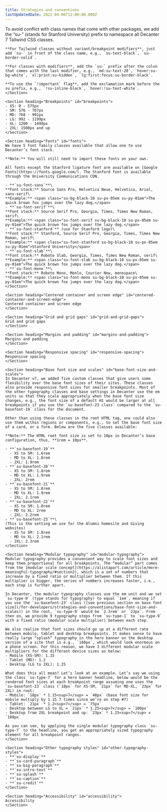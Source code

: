 ```yaml
---
title: Strategies and conventions
lastUpdatedDate: 2022-04-06T12:00:00.000Z
---
```

<div className="su-flex su-flex-col 2xl:su-flex-row-reverse">
  <div className="2xl:su-sticky 2xl:su-top-0 2xl:su-pl-26 2xl:su-shrink-0 su-rs-mb-5 2xl:su-mb-0">
    <SectionNav>
      <SectionNavItem href="#the-su-prefix" label="The su- prefix" />
      <SectionNavItem href="#breakpoints" label="Breakpoints" />
      <SectionNavItem href="#fonts" label="Fonts" />
      <SectionNavItem href="#centered-container-and-screen-edge" label="Centered container and screen edge" />
      <SectionNavItem href="#grid-and-grid-gaps" label="Grid and grid gaps" />
      <SectionNavItem href="#margins-and-padding" label="Margins and padding" />
      <SectionNavItem href="#responsive-spacing" label="Responsive spacing" />
      <SectionNavItem href="#base-font-size-and-scales" label="Base font size and scales" />
      <SectionNavItem href="#modular-typography" label="Modular typography" />
      <SectionNavItem href="#other-typography-styles" label="Other typography styles" />
      <SectionNavItem href="#accessibility" label="Accessibility" />
    </SectionNav>
  </div>

  <div className="su-grow">
    <Section heading="The su- prefix" id="the-su-prefix">
    To avoid conflict with class names that come with other packages, we add the “su-” (stands for Stanford University) prefix to namespace all Decanter 7 Tailwind CSS classes.

    **For Tailwind classes without variant/breakpoint modifiers**, just add `su-` in front of the class name, e.g., `su-text-black`, `su-border-solid`.

    **For classes with modifiers**, add the `su-` prefix after the colon that comes with the last modifier, e.g., `md:su-text-20`, `hover:su-bg-white`, `xl:print:su-hidden`, `lg:first:focus:su-border-black`.

    **To use the `!important` flag**, add the exclamation mark before the su prefix, e.g., `!su-inline-block`, `hover:!su-text-white`.
    </Section>

    <Section heading="Breakpoints" id="breakpoints">
    - XS: 0 - 575px
    - SM: 576 - 767px
    - MD: 768 - 991px
    - LG: 992 - 1199px
    - XL: 1200 - 1499px
    - 2XL: 1500px and up
    </Section>

    <Section heading="Fonts" id="fonts">
    We have 5 font family classes available that allow one to use Decanter’s font stack.

    **Note:** You will still need to import these fonts on your own.

    All fonts except the Stanford ligature font are available on [Google Fonts](https://fonts.google.com/). The Stanford font is available through the University Communications CDN.

    - **`su-font-sans`**\
    **Font stack:** Source Sans Pro, Helvetica Neue, Helvetica, Arial, sans-serif\
    **Example:** <span class="su-bg-black-10 su-px-05em su-py-01em">The quick brown fox jumps over the lazy dog.</span>
    - **`su-font-serif`**\
    **Font stack:** Source Serif Pro, Georgia, Times, Times New Roman, serif\
    **Example:** <span class="su-font-serif su-bg-black-10 su-px-05em su-py-01em">The quick brown fox jumps over the lazy dog.</span>
    - **`su-font-stanford`** (use for Stanford logo)\
    **Font stack:** Stanford, Source Serif Pro, Georgia, Times, Times New Roman, serif\
    **Example:** <span class="su-font-stanford su-bg-black-10 su-px-05em su-py-01em">Stanford University</span>
    - **`su-font-slab`**\
    **Font stack:** Roboto Slab, Georgia, Times, Times New Roman, serif\
    **Example:** <span class="su-font-slab su-bg-black-10 su-px-05em su-py-01em">The quick brown fox jumps over the lazy dog.</span>
    - **`su-font-mono`**\
    **Font stack:** Roboto Mono, Menlo, Courier New, monospace\
    **Example:** <span class="su-font-mono su-bg-black-10 su-px-05em su-py-01em">The quick brown fox jumps over the lazy dog.</span>
    </Section>

    <Section heading="Centered container and screen edge" id="centered-container-and-screen-edge">
    Centered container and screen edge
    </Section>

    <Section heading="Grid and grid gaps" id="grid-and-grid-gaps">
    Grid and grid gaps
    </Section>

    <Section heading="Margins and padding" id="margins-and-padding">
    Margins and padding
    </Section>

    <Section heading="Responsive spacing" id="responsive-spacing">
    Responsive spacing
    </Section>

    <Section heading="Base font size and scales" id="base-font-size-and-scales">
    In Decanter v7, we added five custom classes that give users some flexibility over the base font sizes of their sites. These classes also provide responsive font sizes for smaller breakpoints. Most of the other typography classes and base settings in Decanter use the em units so that they scale appropriately when the base font size changes, e.g., the font size of a default H1 would be larger at all breakpoints if you use the `su-basefont-23 class` compared to the `su-basefont-19` class for the document.

    Other than using these classes in the root HTML tag, one could also use them within regions or components, e.g., to set the base font size of a card, or a form. Below are the five classes available:

    **Note:** The HTML root font size is set to 10px in Decanter’s base configuration, thus, **1rem = 10px**.

    - **`su-basefont-19`**
      - XS to SM: 1.6rem
      - MD to XL: 1.8rem
      - 2XL: 1.9rem
    - **`su-basefont-20`**
      - XS to SM: 1.8rem
      - MD to XL: 1.9rem
      - 2XL: 2rem
    - **`su-basefont-21`**
      - XS to SM: 1.8rem
      - MD to XL: 1.9rem
      - 2XL: 2.1rem
    - **`su-basefont-22`**
      - XS to SM: 1.8rem
      - MD to XL: 2rem
      - 2XL: 2.2rem
    - **`su-basefont-23`**\
    (This is the setting we use for the Alumni homesite and Giving websites)
      - XS to SM: 1.8rem
      - MD to XL: 2.1rem
      - 2XL: 2.3rem
    </Section>

    <Section heading="Modular typography" id="modular-typography">
    Modular typography provides a convenient way to scale font sizes and keep them proportional for all breakpoints. The “modular” part comes from the [modular scale concept](https://alistapart.com/article/more-meaningful-typography/#section2), which is a set of numbers that increase by a fixed ratio or multiplier between them. If this multiplier is bigger, the series of numbers increases faster, i.e., each step is further apart.

    In Decanter, the modular typography classes use the em unit and we set `su-type-0` (type stands for typography) to equal `1em`, meaning if you use the `su-basefont-23` class ([see previous section on base font size](/for-developers/strategies-and-conventions/base-font-size-and-scales)) in the root, `su-type-0` would be `2.3rem` or `23px`. From then on, we provide 9 typography steps from `su-type-1` to `su-type-9` with a fixed ratio (modular scale multiplier) between each step.

    We also realize that font sizes should go up at a different rate between mobile, tablet and desktop breakpoints. It makes sense to have really large “splash” typography in the hero banner on the desktop version of a site that is e.g., `160px`, which would look enormous on a phone screen. For this reason, we have 3 different modular scale multipliers for the different device sizes as below:
    - Mobile (XS-SM): 1.15
    - Tablet (MD): 1.2
    - Desktop (LG to 2XL): 1.25

    What does this all mean? Let’s look at an example. Let’s say we using the class `su-type-7` for a hero banner headline, below would be the rendered font sizes at each breakpoint range assuming one uses the `su-basefont-23` class (`18px` for XS-SM, `21px` for MD-XL, `23px` for 2XL) in root:
    - Mobile: `18px` * 1.15<sup>7</sup> = `48px` (base font size for mobile multiply by 1.15 7 times since we’re on step #7)
    - Tablet: `21px` * 1.2<sup>7</sup> = `75px`
    - Desktop between LG to XL = `21px` * 1.25<sup>7</sup> = `100px`
    - Desktop from 2XL breakpoint and up: `23px` * 1.25<sup>7</sup> = `109px`

    As you can see, by applying the single modular typography class `su-type-7` to the headline, you get an appropriately sized typography element for all breakpoint ranges.
    </Section>

    <Section heading="Other typography styles" id="other-typography-styles">
    - **`su-display`**
    - **`su-card-paragraph`**
    - **`su-big-paragraph`**
    - **`su-intro-text`**
    - **`su-splash`**
    - **`su-caption`**
    - **`su-credit`**
    </Section>

    <Section heading="Accessibility" id="accessibility">
    Accessibility
    </Section>
  </div>
</div>